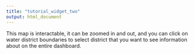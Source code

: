 ```yaml
---
title: "tutorial_widget_two"
output: html_document
---
```


This map is interactable, it can be zoomed in and out, and you can click on water district boundaries to select district that you want to see information about on the entire dashboard. 